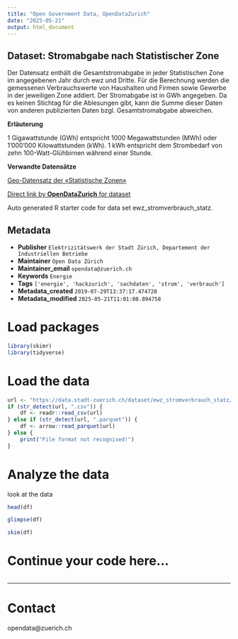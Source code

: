 ```yaml
---
title: "Open Government Data, OpenDataZurich"
date: "2025-05-21"
output: html_document
---
```


## Dataset: Stromabgabe nach Statistischer Zone

Der Datensatz enthält die Gesamtstromabgabe in jeder Statistischen Zone im angegebenen Jahr durch ewz und Dritte. Für die Berechnung werden die gemessenen Verbrauchswerte von Haushalten und Firmen sowie Gewerbe in der jeweiligen Zone addiert. Der Stromabgabe ist in GWh angegeben.
Da es keinen Stichtag für die Ablesungen gibt, kann die Summe dieser Daten von anderen publizierten Daten bzgl. Gesamtstromabgabe abweichen.

**Erläuterung**

1 Gigawattstunde (GWh) entspricht 1000 Megawattstunden (MWh) oder 1'000'000 Kilowattstunden (kWh). 1 kWh entspricht dem Strombedarf von zehn 100-Watt-Glühbirnen während einer Stunde.

**Verwandte Datensätze**

[Geo-Datensatz der «Statistische Zonen»](https://data.stadt-zuerich.ch/dataset/statistische_zone)



[Direct link by **OpenDataZurich** for dataset](https://data.stadt-zuerich.ch/dataset/ewz_stromverbrauch_statz)

Auto generated R starter code for data set ewz_stromverbrauch_statz.

## Metadata

- **Publisher** `Elektrizitätswerk der Stadt Zürich, Departement der Industriellen Betriebe`
- **Maintainer** `Open Data Zürich`
- **Maintainer_email** `opendata@zuerich.ch`
- **Keywords** `Energie`
- **Tags** `['energie', 'hackzurich', 'sachdaten', 'strom', 'verbrauch']`
- **Metadata_created** `2019-07-29T13:37:17.474720`
- **Metadata_modified** `2025-05-21T11:01:08.894758`


# Load packages

```r
library(skimr)
library(tidyverse)
```

# Load the data

```r
url <- "https://data.stadt-zuerich.ch/dataset/ewz_stromverbrauch_statz/download/consumption_2015_Stand_20160316.csv"
if (str_detect(url, ".csv")) {
    df <- readr::read_csv(url)
} else if (str_detect(url, ".parquet")) {
    df <- arrow::read_parquet(url)
} else {
    print("File format not recognised!")
}
```

# Analyze the data

look at the data
```r
head(df)
```

```r
glimpse(df)
```

```r
skim(df)
```

# Continue your code here...

```r

```

------------------------------------------------------------------------

# Contact

opendata@zuerich.ch
